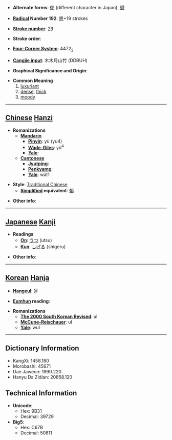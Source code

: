 * '''Alternate forms''': [[郁]] (different character in Japan), [[鬰]]

* '''[[Wiktionary:Chinese radical index| Radical]] Number 192''': [[Wiktionary:Chinese radical index 鬯|鬯]]+19 strokes

* '''[[Wiktionary:Chinese total strokes index|Stroke number]]''': [[Wiktionary:Chinese total strokes index 29|29]]

* '''Stroke order''': 

* '''[[Wiktionary:Chinese four corner index|Four-Corner System]]''': 4472<sub>2</sub>

* '''[[Wiktionary:Chinese Cangjie index|Cangjie input]]''': 木木月山竹 (DDBUH)

* '''Graphical Significance and Origin''': 

* '''Common Meaning'''
*#[[luxuriant]]
*# [[dense]], [[thick]]
*# [[moody]]


----

== [[Chinese]] [[Hanzi]] ==

* '''Romanizations'''
** '''[[Mandarin]]'''
*** '''[[Pinyin]]''': yù (yu4)
*** '''[[Wade-Giles]]''': yü<sup>4</sup>
*** '''[[Yale]]''': 
** '''[[Cantonese]]'''
*** '''[[Jyutping]]''':
*** '''[[Penkyamp]]''': 
*** '''[[Yale]]''': wat1

* '''Style''': [[Traditional Chinese]] 
** '''[[Simplified Chinese|Simplified]] equivalent''': [[郁]]

* '''Other info''': 

----

== [[Japanese]] [[Kanji]] ==

* '''Readings'''
** '''[[On]]''': [[うつ]] (utsu)
** '''[[Kun]]''': [[しげる]] (shigeru)

* '''Other info''':  

----

== [[Korean]] [[Hanja]] ==

* '''[[Hangeul]]''': 울

* '''[[Eumhun]] reading''': 

* '''Romanizations'''
** '''[[The 2000 South Korean Revised Romanization|The 2000 South Korean Revised]]''': ul
** '''[[McCune-Reischauer]]''': ul
** '''[[Yale]]''': wul

----

== Dictionary Information ==

* KangXi: 1458.180
* Morobashi: 45671
* Dae Jaweon: 1990.220
* Hanyu Da Zidian: 20858.120

== Technical Information ==

* '''Unicode''':
** Hex: 9B31
** Decimal: 39729
* '''Big5''':
** Hex: C67B
** Decimal: 50811